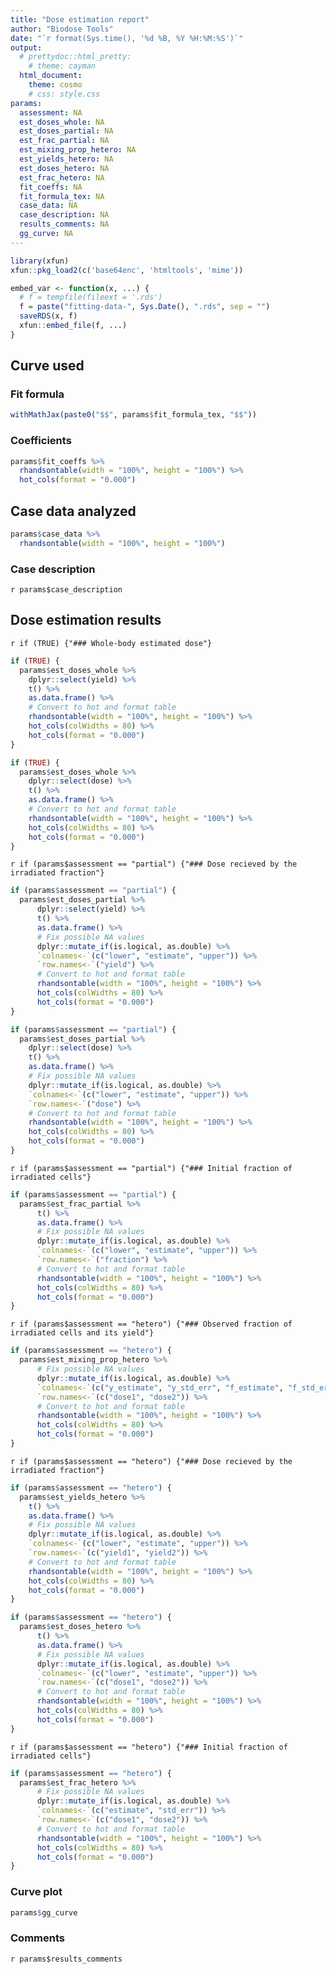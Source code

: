 ```yaml
---
title: "Dose estimation report"
author: "Biodose Tools"
date: "`r format(Sys.time(), '%d %B, %Y %H:%M:%S')`"
output: 
  # prettydoc::html_pretty:
    # theme: cayman
  html_document:
    theme: cosmo
    # css: style.css
params:
  assessment: NA
  est_doses_whole: NA
  est_doses_partial: NA
  est_frac_partial: NA
  est_mixing_prop_hetero: NA
  est_yields_hetero: NA
  est_doses_hetero: NA
  est_frac_hetero: NA
  fit_coeffs: NA
  fit_formula_tex: NA
  case_data: NA
  case_description: NA
  results_comments: NA
  gg_curve: NA
---
```


```r
library(xfun)
xfun::pkg_load2(c('base64enc', 'htmltools', 'mime'))
```

```r
embed_var <- function(x, ...) {
  # f = tempfile(fileext = '.rds')
  f = paste("fitting-data-", Sys.Date(), ".rds", sep = "")
  saveRDS(x, f)
  xfun::embed_file(f, ...)
}
```

## Curve used

### Fit formula
```r
withMathJax(paste0("$$", params$fit_formula_tex, "$$"))
```

### Coefficients
```r
params$fit_coeffs %>% 
  rhandsontable(width = "100%", height = "100%") %>% 
  hot_cols(format = "0.000")
```



## Case data analyzed
```r
params$case_data %>% 
  rhandsontable(width = "100%", height = "100%")
```

### Case description
`r params$case_description`


## Dose estimation results

`r if (TRUE) {"### Whole-body estimated dose"}`
```r
if (TRUE) {
  params$est_doses_whole %>%
    dplyr::select(yield) %>%
    t() %>%
    as.data.frame() %>%
    # Convert to hot and format table
    rhandsontable(width = "100%", height = "100%") %>%
    hot_cols(colWidths = 80) %>%
    hot_cols(format = "0.000")
} 
```

```r
if (TRUE) {
  params$est_doses_whole %>%
    dplyr::select(dose) %>%
    t() %>%
    as.data.frame() %>%
    # Convert to hot and format table
    rhandsontable(width = "100%", height = "100%") %>%
    hot_cols(colWidths = 80) %>%
    hot_cols(format = "0.000")
} 
```

`r if (params$assessment == "partial") {"### Dose recieved by the irradiated fraction"}`
```r
if (params$assessment == "partial") {
  params$est_doses_partial %>%
      dplyr::select(yield) %>%
      t() %>%
      as.data.frame() %>%
      # Fix possible NA values
      dplyr::mutate_if(is.logical, as.double) %>%
      `colnames<-`(c("lower", "estimate", "upper")) %>%
      `row.names<-`("yield") %>%
      # Convert to hot and format table
      rhandsontable(width = "100%", height = "100%") %>%
      hot_cols(colWidths = 80) %>%
      hot_cols(format = "0.000")
} 
```

```r
if (params$assessment == "partial") {
  params$est_doses_partial %>%
    dplyr::select(dose) %>%
    t() %>%
    as.data.frame() %>%
    # Fix possible NA values
    dplyr::mutate_if(is.logical, as.double) %>%
    `colnames<-`(c("lower", "estimate", "upper")) %>%
    `row.names<-`("dose") %>%
    # Convert to hot and format table
    rhandsontable(width = "100%", height = "100%") %>%
    hot_cols(colWidths = 80) %>%
    hot_cols(format = "0.000")
} 
```

`r if (params$assessment == "partial") {"### Initial fraction of irradiated cells"}`
```r
if (params$assessment == "partial") {
  params$est_frac_partial %>%
      t() %>%
      as.data.frame() %>%
      # Fix possible NA values
      dplyr::mutate_if(is.logical, as.double) %>%
      `colnames<-`(c("lower", "estimate", "upper")) %>%
      `row.names<-`("fraction") %>%
      # Convert to hot and format table
      rhandsontable(width = "100%", height = "100%") %>%
      hot_cols(colWidths = 80) %>%
      hot_cols(format = "0.000")
} 
```

`r if (params$assessment == "hetero") {"### Observed fraction of irradiated cells and its yield"}`
```r
if (params$assessment == "hetero") {
  params$est_mixing_prop_hetero %>%
      # Fix possible NA values
      dplyr::mutate_if(is.logical, as.double) %>%
      `colnames<-`(c("y_estimate", "y_std_err", "f_estimate", "f_std_err")) %>%
      `row.names<-`(c("dose1", "dose2")) %>%
      # Convert to hot and format table
      rhandsontable(width = "100%", height = "100%") %>%
      hot_cols(colWidths = 80) %>%
      hot_cols(format = "0.000")
}
```

`r if (params$assessment == "hetero") {"### Dose recieved by the irradiated fraction"}`
```r
if (params$assessment == "hetero") {
  params$est_yields_hetero %>%
    t() %>%
    as.data.frame() %>%
    # Fix possible NA values
    dplyr::mutate_if(is.logical, as.double) %>%
    `colnames<-`(c("lower", "estimate", "upper")) %>%
    `row.names<-`(c("yield1", "yield2")) %>%
    # Convert to hot and format table
    rhandsontable(width = "100%", height = "100%") %>%
    hot_cols(colWidths = 80) %>%
    hot_cols(format = "0.000")
}
```

```r
if (params$assessment == "hetero") {
  params$est_doses_hetero %>%
      t() %>%
      as.data.frame() %>%
      # Fix possible NA values
      dplyr::mutate_if(is.logical, as.double) %>%
      `colnames<-`(c("lower", "estimate", "upper")) %>%
      `row.names<-`(c("dose1", "dose2")) %>%
      # Convert to hot and format table
      rhandsontable(width = "100%", height = "100%") %>%
      hot_cols(colWidths = 80) %>%
      hot_cols(format = "0.000")
}
```

`r if (params$assessment == "hetero") {"### Initial fraction of irradiated cells"}`
```r
if (params$assessment == "hetero") {
  params$est_frac_hetero %>%
      # Fix possible NA values
      dplyr::mutate_if(is.logical, as.double) %>%
      `colnames<-`(c("estimate", "std_err")) %>%
      `row.names<-`(c("dose1", "dose2")) %>%
      # Convert to hot and format table
      rhandsontable(width = "100%", height = "100%") %>%
      hot_cols(colWidths = 80) %>%
      hot_cols(format = "0.000")
}
```


### Curve plot
```r
params$gg_curve
```

### Comments
`r params$results_comments`
